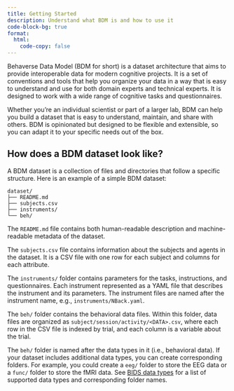 ```yaml
---
title: Getting Started
description: Understand what BDM is and how to use it
code-block-bg: true
format:
  html:
    code-copy: false
---
```


Behaverse Data Model (BDM for short) is a dataset architecture that aims to provide interoperable data for modern cognitive projects. It is a set of conventions and tools that help you organize your data in a way that is easy to understand and use for both domain experts and technical experts. It is designed to work with a wide range of cognitive tasks and questionnaires.

Whether you're an individual scientist or part of a larger lab, BDM can help you build a dataset that is easy to understand, maintain, and share with others. BDM is opinionated but designed to be flexible and extensible, so you can adapt it to your specific needs out of the box.

## How does a BDM dataset look like?

A BDM dataset is a collection of files and directories that follow a specific structure. Here is an example of a simple BDM dataset:

```.default
dataset/
├── README.md
├── subjects.csv
├── instruments/
└── beh/
```

The `README.md` file contains both human-readable description and machine-readable metadata of the dataset.

The `subjects.csv` file contains information about the subjects and agents in the dataset. It is a CSV file with one row for each subject and columns for each attribute.

The `instruments/` folder contains parameters for the tasks, instructions, and questionnaires. Each instrument represented as a YAML file that describes the instrument and its parameters. The instrument files are named after the instrument name, e.g., `instruments/NBack.yaml`.

The `beh/` folder contains the behavioral data files. Within this folder, data files are organized as `subject/session/activity/<DATA>.csv`, where each row in the CSV file is indexed by trial, and each column is a variable about the trial.

:::{.callout-note appearance="simple"}
The `beh/` folder is named after the data types in it (i.e., behavioral data). If your dataset includes additional data types, you can create corresponding folders. For example, you could create a `eeg/` folder to store the EEG data or a `func/` folder to store the fMRI data. See [BIDS data types](https://bids.neuroimaging.io/getting_started/folders_and_files/folders.html#datatype) for a list of supported data types and corresponding folder names.
:::